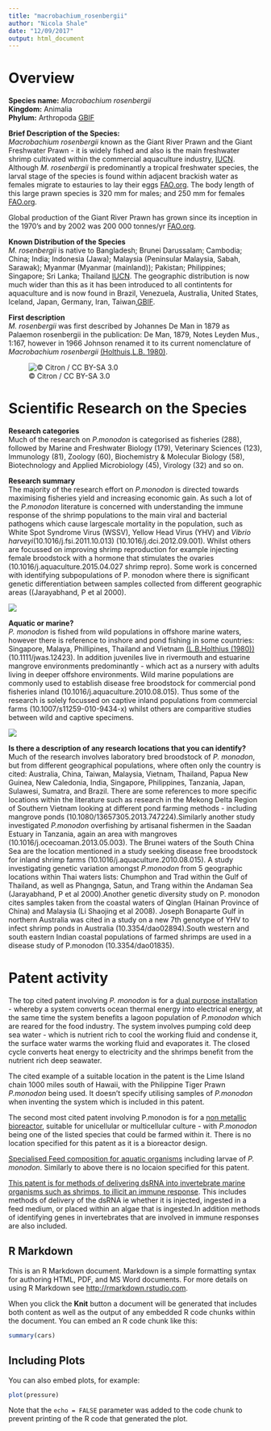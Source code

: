```yaml
---
title: "macrobachium_rosenbergii"
author: "Nicola Shale"
date: "12/09/2017"
output: html_document
---
```


# Overview

**Species name:** *Macrobachium rosenbergii*  
**Kingdom:** Animalia    
**Phylum:** Arthropoda [GBIF](https://www.gbif.org/species/2224546) 
  
**Brief Description of the Species:**  
*Macrobachium rosenbergii* known as the Giant River Prawn and the Giant Freshwater Prawn - it is widely fished and also is the main freshwater shrimp cultivated within the commercial aquaculture industry, [IUCN](http://www.iucnredlist.org/details/197873/0). Although *M. rosenbergii* is predominantly a tropical freshwater species, the larval stage of the species is found within adjacent brackish water as females migrate to estauries to lay their eggs [FAO.org](http://www.fao.org/fishery/culturedspecies/Macrobrachium_rosenbergii/en). The body length of this large prawn species is 320 mm for males; and 250 mm for females [FAO.org](http://www.fao.org/fishery/culturedspecies/Macrobrachium_rosenbergii/en).

Global production of the Giant River Prawn has grown since its inception in the 1970's and by 2002 was 200 000 tonnes/yr [FAO.org](http://www.fao.org/fishery/culturedspecies/Macrobrachium_rosenbergii/en).
  
**Known Distribution of the Species**  
*M. rosenbergii* is native to Bangladesh; Brunei Darussalam; Cambodia; China; India; Indonesia (Jawa); Malaysia (Peninsular Malaysia, Sabah, Sarawak); Myanmar (Myanmar (mainland)); Pakistan; Philippines; Singapore; Sri Lanka; Thailand [IUCN](http://www.iucnredlist.org/details/197873/0). The geographic distribution is now much wider than this as it has been introduced to all contintents for aquaculture and is now found in Brazil, Venezuela, Australia, United States, Iceland, Japan, Germany, Iran, Taiwan,[GBIF](https://www.gbif.org/species/2224546).
  
**First description**  
*M. rosenbergii* was first described by Johannes De Man in 1879 as Palaemon rosenbergii in the publication: De Man, 1879, Notes Leyden Mus., 1:167, however in 1966 Johnson renamed it to its current nomenclature of *Macrobachium rosenbergii* [(Holthuis,L.B. 1980)](http://www.fao.org/fi/oldsite/eims_search/advanced_s_result.asp?JOB_NO=AC477).

![© Citron / CC BY-SA 3.0](/Users/NicolaShale/Documents/GitHub/asean_marine/Nicky's summaries/images/Macrobrachium_rosenbergii.jpg)
  
# Scientific Research on the Species  
  
**Research categories**  
Much of the research on *P.monodon* is categorised as fisheries (288), followed by Marine and Freshwater Biology (179), Veterinary Sciences (123), Immunology (81), Zoology (60), Biochemistry & Molecular Biology (58), Biotechnology and Applied Microbiology (45), Virology (32) and so on.  
  
**Research summary**  
The majority of the research effort on *P.monodon* is directed towards maximising fisheries yield and increasing economic gain. As such a lot of the *P.monodon* literature is concerned with understanding the immune response of the shrimp populations to the main viral and bacterial pathogens which cause largescale mortality in the population, such as White Spot Syndrome Virus (WSSV), Yellow Head Virus (YHV) and *Vibrio harveyi*(10.1016/j.fsi.2011.10.013) (10.1016/j.dci.2012.09.001). Whilst others are focussed on improving shrimp reproduction for example injecting female broodstock with a hormone that stimulates the ovaries (10.1016/j.aquaculture.2015.04.027 shrimp repro). Some work is concerned with identifying subpopulations of P. monodon where there is significant genetic differentiation between samples collected from different geographic areas ((Jarayabhand, P et al 2000).  

![](/Users/NicolaShale/Documents/GitHub/asean_marine/Nicky's summaries/images/Publication trend for Macrobachium rosenbergii.png)

  
**Aquatic or marine?**  
*P. monodon* is fished from wild populations in offshore marine waters, however there is reference to inshore and pond fishing in some countries: Singapore, Malaya, Phillipines, Thailand and Vietnam [(L.B.Holthius (1980))](http://www.fao.org/fishery/species/3405/en) (10.1111/jwas.12423). In addition juveniles live in rivermouth and estuarine mangrove environments predominantly - which act as a nursery with adults living in deeper offshore environments. Wild marine populations are commonly used to establish disease free broodstock for commercial pond fisheries inland (10.1016/j.aquaculture.2010.08.015). Thus some of the research is solely focussed on captive inland populations from commercial farms (10.1007/s11259-010-9434-x) whilst others are comparitive studies between wild and captive specimens.  
  
![](/Users/NicolaShale/Documents/GitHub/asean_marine/Nicky's summaries/images/country tends p_mondonpng.png)
  
**Is there a description of any research locations that you can identify?**  
Much of the research involves laboratory bred broodstock of *P. monodon*, but from different geographical populations, where often only the country is cited: Australia, China, Taiwan, Malaysia, Vietnam, Thailand, Papua New Guinea, New Caledonia, India, Singapore, Philippines, Tanzania, Japan, Sulawesi, Sumatra, and Brazil. There are some references to more specific locations within the literature such as research in the Mekong Delta Region of Southern Vietnam looking at different pond farming methods - including mangrove ponds (10.1080/13657305.2013.747224).Similarly another study investigated *P.monodon* overfishing by artisanal fishermen in the Saadan Estuary in Tanzania, again an area with mangroves (10.1016/j.ocecoaman.2013.05.003). The Brunei waters of the South China Sea are the location mentioned in a study seeking disease free broodstock for inland shrimp farms (10.1016/j.aquaculture.2010.08.015). A study investigating genetic variation amongst *P.monodon* from 5 geographic locations within Thai waters lists: Chumphon and Trad within the Gulf of Thailand, as well as Phangnga, Satun, and Trang within the Andaman Sea (Jarayabhand, P et al 2000).Another genetic diversity study on P. monodon cites samples taken from the coastal waters of Qinglan (Hainan Province of China) and Malaysia (Li Shaojing et al 2008). Joseph Bonaparte Gulf in northern Australia was cited in a study on a new 7th genotype of YHV to infect shrimp ponds in Australia (10.3354/dao02894).South western and south eastern Indian coastal populations of farmed shrimps are used in a disease study of P.monodon (10.3354/dao01835).  
  
# Patent activity
  
The top cited patent involving *P. monodon* is for a [dual purpose installation](https://www.lens.org/lens/patent/US_4055145_A) - whereby a system converts ocean thermal energy into electrical energy, at the same time the system benefits a lagoon population of *P.monodon* which are reared for the food industry. The system involves pumping cold deep sea water - which is nutrient rich to cool the working fluid and condense it, the surface water warms the working fluid and evaporates it. The closed cycle converts heat energy to electricity and the shrimps benefit from the nutrient rich deep seawater.  
  
The cited example of a suitable location in the patent is the Lime Island chain 1000 miles south of Hawaii, with the Philippine Tiger Prawn *P.monodon* being used. It doesn't specify utilising samples of *P.monodon* when inventing the system which is included in this patent. 
  
The second most cited patent involving P.monodon is for a [non metallic bioreactor](https://www.lens.org/lens/patent/US_6571735_B1), suitable for unicellular or multicellular culture - with *P.monodon* being one of the listed species that could be farmed within it. There is no location specified for this patent as it is a bioreactor design.
  
[Specialised Feed composition for aquatic organisms](https://www.lens.org/lens/patent/WO_2008_084074_A2) including larvae of *P. monodon*. Similarly to above there is no locaion specified for this patent.
  
[This patent is for methods of delivering dsRNA into invertebrate marine organisms such as shrimps, to illicit an immune response](https://www.lens.org/lens/patent/US_2005_0080032_A1). This includes methods of delivery of the dsRNA ie whether it is injected, ingested in a feed medium, or placed within an algae that is ingested.In addition methods of identifying genes in invertebrates that are involved in immune responses are also included.  


## R Markdown

This is an R Markdown document. Markdown is a simple formatting syntax for authoring HTML, PDF, and MS Word documents. For more details on using R Markdown see <http://rmarkdown.rstudio.com>.

When you click the **Knit** button a document will be generated that includes both content as well as the output of any embedded R code chunks within the document. You can embed an R code chunk like this:

```r
summary(cars)
```

## Including Plots

You can also embed plots, for example:

```r
plot(pressure)
```

Note that the `echo = FALSE` parameter was added to the code chunk to prevent printing of the R code that generated the plot.
